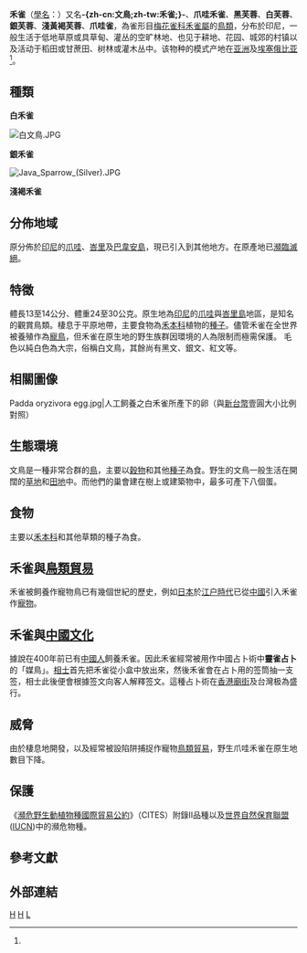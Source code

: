{{redirect2|白文鳥|女團藝人|白文鳥 (藝人)}}
{{noteTA
|T=zh-cn:禾雀; zh-tw:文鳥; 
|1=zh-cn:禾雀; zh-tw:文鳥; 
}}
{{Speciesbox 
| taxon = Lonchura oryzivora
| status = EN
| status_system = IUCN3.1
| status_ref = <ref>BirdLife International. 2018. Lonchura oryzivora. The IUCN Red List of Threatened Species 2018: e.T22719912A131809903. https://dx.doi.org/10.2305/IUCN.UK.2018-2.RLTS.T22719912A131809903.en. Downloaded on 19 December 2018.</ref>
| image = Buberel Lonchura oryzivora 3.jpg
| authority = [[卡尔·林奈|Linnaeus]], 1758<ref name='id4092'>{{cite web| url =http://www.bioinfo.cn/db05/BjdwSpecies.php?action=view&id=4092| title =禾雀| work =《中国动物物种编目数据库》| publisher =中国科学院微生物研究所| author =中国科学院动物研究所| accessdate =2009-04-04| language =zh| deadurl =yes| archiveurl =https://web.archive.org/web/20160305054303/http://www.bioinfo.cn/db05/BjdwSpecies.php?action=view&id=4092| archivedate =2016-03-05}}</ref>
| synonyms = ''Padda oryzivora'' Linnaeus, 1758
}}
'''禾雀'''（[[學名|學名]]：''{{lang|la|Lonchura oryzivora}}''）又名'''-{zh-cn:文鳥;zh-tw:禾雀;}-'''、'''爪哇禾雀'''、'''黑芙蓉'''、'''白芙蓉'''、'''銀芙蓉'''、'''淺黃褐芙蓉'''、'''爪哇雀'''，為雀形目[[梅花雀科|梅花雀科]][[禾雀屬|禾雀屬]]的[[鳥類|鳥類]]，分布於印尼，一般生活于低地草原或具草甸、灌丛的空旷林地、也见于耕地、花园、城郊的村镇以及活动于稻田或甘蔗田、树林或灌木丛中。该物种的模式产地在[[亚洲|亚洲]]及[[埃塞俄比亚|埃塞俄比亚]]<ref name='id4092'/>。

== 種類 ==
; '''白禾雀'''
[[File:白文鳥.JPG|left]]{{clear|left}}
<!--位置排版，靠右對齊會跑至模板下方。使用<br style="clear: left"/>，才不會導致版面亂掉。(請勿任意移動!!!)-->
; '''銀禾雀'''
[[File:Java_Sparrow_(Silver).JPG|left]]{{clear|left}}
<!--位置排版，靠右對齊會跑至模板下方。使用<br style="clear: left"/>，才不會導致版面亂掉。(請勿任意移動!!!)-->
; '''淺褐禾雀'''

== 分佈地域 ==
原分佈於[[印尼|印尼]]的[[爪哇|爪哇]]、[[峇里|峇里]]及[[巴韋安島|巴韋安島]]，現已引入到其他地方。在原產地已[[瀕臨滅絕|瀕臨滅絕]]。

== 特徵 ==
體長13至14公分、體重24至30公克。原生地為[[印尼|印尼]]的[[爪哇|爪哇]]與[[峇里島|峇里島]]地區，是知名的觀賞鳥類。棲息于平原地帶，主要食物為[[禾本科|禾本科]]植物的[[種子|種子]]。儘管禾雀在全世界被養殖作為[[寵鳥|寵鳥]]，但禾雀在原生地的野生族群因環境的人為限制而極需保護。
毛色以純白色為大宗，俗稱白文鳥，其餘尚有黑文、銀文、紅文等。

==相關圖像==
<gallery>
Padda oryzivora egg.jpg|人工飼養之白禾雀所產下的卵（與[[新台幣|新台幣]]壹圓大小比例對照）
<!--Example.jpg|標題2-->
</gallery>

== 生態環境 ==
文鳥是一種非常合群的[[鳥|鳥]]，主要以[[穀物|穀物]]和其他[[種子|種子]]為食。野生的文鳥一般生活在開闊的[[草地|草地]]和[[田地|田地]]中。而他們的巢會建在樹上或建築物中，最多可產下八個蛋。

== 食物 ==
主要以[[禾本科|禾本科]]和其他草類的種子為食。

== 禾雀與[[鳥類貿易|鳥類貿易]] ==
禾雀被飼養作寵物鳥已有幾個世紀的歷史，例如[[日本|日本]]於[[江户時代|江户時代]]已從[[中國|中國]]引入禾雀作[[寵物|寵物]]。

== 禾雀與[[中國文化|中國文化]] ==
據說在400年前已有[[中國人|中國人]]飼養禾雀。因此禾雀經常被用作中國占卜術中'''靈雀占卜'''的「媒鳥」。[[相士|相士]]首先把禾雀從小盒中放出來，然後禾雀會在占卜用的签筒抽一支签，相士此後便會根據签文向客人解釋签文。這種占卜術在[[香港|香港]][[廟街_(香港)|廟街]]及台灣极為盛行。

== 威脅 ==
由於棲息地開發，以及經常被設陷阱捕捉作寵物[[鳥類貿易|鳥類貿易]]，野生爪哇禾雀在原生地數目下降。

== 保護 ==
《[[瀕危野生動植物種國際貿易公約|瀕危野生動植物種國際貿易公約]]》（CITES）附錄Ⅱ品種以及[[世界自然保育聯盟|世界自然保育聯盟]]([[IUCN|IUCN]])中的瀕危物種。

== 參考文獻 ==
{{reflist}}

== 外部連結 ==
{{Commons|Lonchura oryzivora}}
{{Wikispecies|Lonchura oryzivora}}
{{Taxonbar|from=Q25185408}}

[[Category:文鸟属|H]]
[[Category:寵物鳥|H]]
[[Category:1758年描述的鳥類|L]]